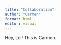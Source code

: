 ```yaml
---
title: "Collaboration"
author: "Carmen"
format: html
editor: visual
---
```


Hey, Lei! This is Carmen.